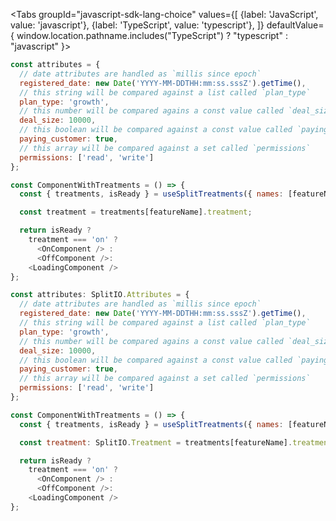 
<Tabs
  groupId="javascript-sdk-lang-choice"
  values={[
    {label: 'JavaScript', value: 'javascript'},
    {label: 'TypeScript', value: 'typescript'},
  ]} defaultValue={ window.location.pathname.includes("TypeScript") ? "typescript" : "javascript" }>
  <TabItem value="javascript">

```javascript
const attributes = {
  // date attributes are handled as `millis since epoch`
  registered_date: new Date('YYYY-MM-DDTHH:mm:ss.sssZ').getTime(),
  // this string will be compared against a list called `plan_type`
  plan_type: 'growth',
  // this number will be compared agains a const value called `deal_size`
  deal_size: 10000,
  // this boolean will be compared against a const value called `paying_customer`
  paying_customer: true,
  // this array will be compared against a set called `permissions`
  permissions: ['read', 'write']
};

const ComponentWithTreatments = () => {
  const { treatments, isReady } = useSplitTreatments({ names: [featureName], attributes: attributes });

  const treatment = treatments[featureName].treatment;

  return isReady ?
    treatment === 'on' ? 
      <OnComponent /> : 
      <OffComponent />:
    <LoadingComponent />
};
```

  </TabItem>
  <TabItem value="typescript">

```javascript
const attributes: SplitIO.Attributes = {
  // date attributes are handled as `millis since epoch`
  registered_date: new Date('YYYY-MM-DDTHH:mm:ss.sssZ').getTime(),
  // this string will be compared against a list called `plan_type`
  plan_type: 'growth',
  // this number will be compared agains a const value called `deal_size`
  deal_size: 10000,
  // this boolean will be compared against a const value called `paying_customer`
  paying_customer: true,
  // this array will be compared against a set called `permissions`
  permissions: ['read', 'write']
};

const ComponentWithTreatments = () => {
  const { treatments, isReady } = useSplitTreatments({ names: [featureName], attributes: attributes });

  const treatment: SplitIO.Treatment = treatments[featureName].treatment;

  return isReady ?
    treatment === 'on' ? 
      <OnComponent /> : 
      <OffComponent />:
    <LoadingComponent />
};
```

  </TabItem>
</Tabs>